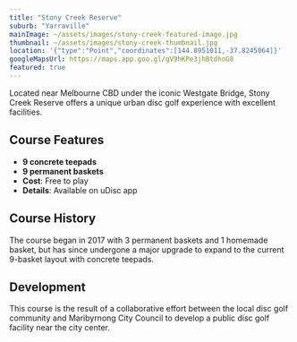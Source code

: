 ```yaml
---
title: "Stony Creek Reserve"
suburb: "Yarraville"
mainImage: ~/assets/images/stony-creek-featured-image.jpg
thumbnail: ~/assets/images/stony-creek-thumbnail.jpg
location: '{"type":"Point","coordinates":[144.8951011,-37.8245064]}'
googleMapsUrl: https://maps.app.goo.gl/gV9hKPe3jhBtdhoG8
featured: true
---
```


Located near Melbourne CBD under the iconic Westgate Bridge, Stony Creek Reserve offers a unique urban disc golf experience with excellent facilities.

## Course Features
- **9 concrete teepads**
- **9 permanent baskets**
- **Cost**: Free to play
- **Details**: Available on uDisc app

## Course History
The course began in 2017 with 3 permanent baskets and 1 homemade basket, but has since undergone a major upgrade to expand to the current 9-basket layout with concrete teepads.

## Development
This course is the result of a collaborative effort between the local disc golf community and Maribyrnong City Council to develop a public disc golf facility near the city center.